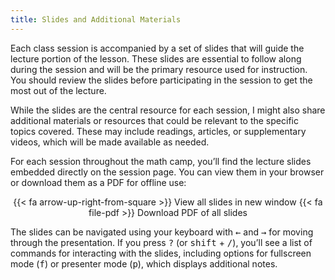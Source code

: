 ```yaml
---
title: Slides and Additional Materials
---
```


Each class session is accompanied by a set of slides that will guide the lecture portion of the lesson. These slides are essential to follow along during the session and will be the primary resource used for instruction. You should review the slides before participating in the session to get the most out of the lecture.

While the slides are the central resource for each session, I might also share additional materials or resources that could be relevant to the specific topics covered. These may include readings, articles, or supplementary videos, which will be made available as needed.

For each session throughout the math camp, you'll find the lecture slides embedded directly on the session page. You can view them in your browser or download them as a PDF for offline use:

<p class="buttons" style="text-align:center;"><span class="btn btn-danger">{{< fa arrow-up-right-from-square >}} View all slides in new window</span> <span class="btn btn-danger">{{< fa file-pdf >}} Download PDF of all slides</span></p>
The slides can be navigated using your keyboard with <kbd>←</kbd> and <kbd>→</kbd> for moving through the presentation. If you press <kbd>?</kbd> (or <kbd>shift</kbd> + <kbd>/</kbd>), you'll see a list of commands for interacting with the slides, including options for fullscreen mode (<kbd>f</kbd>) or presenter mode (<kbd>p</kbd>), which displays additional notes.
